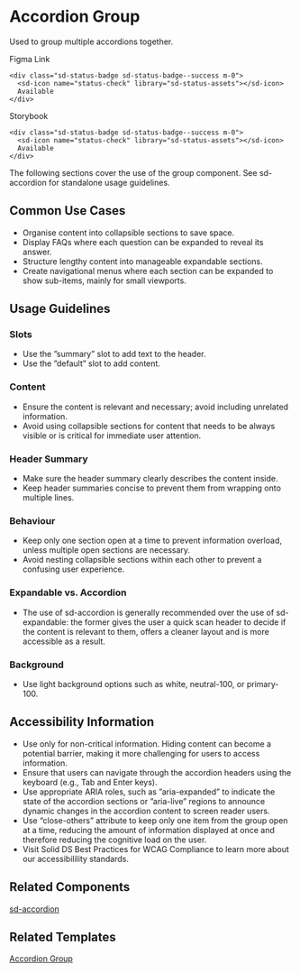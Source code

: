 

<Meta title="Components/sd-accordion-group/Overview" />

<h1 class="sd-headline">Accordion Group</h1>

Used to group multiple accordions together.

<Canvas of={AccordionGroupStories.Default} />

<div class="flex flex-row gap-8">
  <div class="flex flex-row gap-4">
    <sd-link href="https://www.figma.com/design/VTztxQ5pWG7ARg8hCX6PfR/Solid-DS-%E2%80%93-Component-Library?node-id=654-12164&t=4I7yDTh1DssvjyjU-0">Figma Link</sd-link>

    <div class="sd-status-badge sd-status-badge--success m-0">
      <sd-icon name="status-check" library="sd-status-assets"></sd-icon>
      Available
    </div>

  </div>
  <div class="flex flex-row gap-4">
    <sd-link href="https://solid-design-system.fe.union-investment.de/docs/?path=/docs/components-sd-accordion-group--docs">Storybook</sd-link>

    <div class="sd-status-badge sd-status-badge--success m-0">
      <sd-icon name="status-check" library="sd-status-assets"></sd-icon>
      Available
    </div>

  </div>
</div>

The following sections cover the use of the group component. See <sd-link href="https://www.figma.com/design/YDktJcseQIIQbsuCpoKS4V/Component-Docs?node-id=2001-2283&t=CRApplu7KVvCKHLb-0">sd-accordion</sd-link> for standalone usage guidelines.

## Common Use Cases

- Organise content into collapsible sections to save space.
- Display FAQs where each question can be expanded to reveal its answer.
- Structure lengthy content into manageable expandable sections.
- Create navigational menus where each section can be expanded to show sub-items, mainly for small viewports.

## Usage Guidelines

### Slots

- Use the ”summary” slot to add text to the header.
- Use the ”default” slot to add content.

### Content

- Ensure the content is relevant and necessary; avoid including unrelated information.
- Avoid using collapsible sections for content that needs to be always visible or is critical for immediate user attention.

### Header Summary

- Make sure the header summary clearly describes the content inside.
- Keep header summaries concise to prevent them from wrapping onto multiple lines.

### Behaviour

- Keep only one section open at a time to prevent information overload, unless multiple open sections are necessary.
- Avoid nesting collapsible sections within each other to prevent a confusing user experience.

### Expandable vs. Accordion

- The use of sd-accordion is generally recommended over the use of sd-expandable: the former gives the user a quick scan header to decide if the content is relevant to them, offers a cleaner layout and is more accessible as a result.

### Background

- Use light background options such as white, neutral-100, or primary-100.

## Accessibility Information

- Use only for non-critical information. Hiding content can become a potential barrier, making it more challenging for users to access information.
- Ensure that users can navigate through the accordion headers using the keyboard (e.g., Tab and Enter keys).
- Use appropriate ARIA roles, such as ”aria-expanded” to indicate the state of the accordion sections or ”aria-live” regions to announce dynamic changes in the accordion content to screen reader users.
- Use “close-others” attribute to keep only one item from the group open at a time, reducing the amount of information displayed at once and therefore reducing the cognitive load on the user.
- Visit Solid DS Best Practices for WCAG Compliance to learn more about our accessibilility standards.

## Related Components

[sd-accordion](?path=/docs/components-sd-accordion--docs)

## Related Templates

[Accordion Group](?path=/docs/templates-accordion-group--docs)
